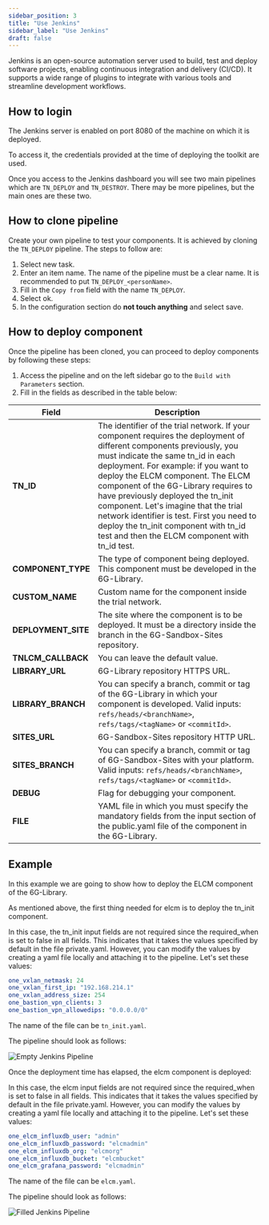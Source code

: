 ```yaml
---
sidebar_position: 3
title: "Use Jenkins"
sidebar_label: "Use Jenkins"
draft: false
---
```



Jenkins is an open-source automation server used to build, test and deploy software projects, enabling continuous integration and delivery (CI/CD). It supports a wide range of plugins to integrate with various tools and streamline development workflows.

## How to login

The Jenkins server is enabled on port 8080 of the machine on which it is deployed.

To access it, the credentials provided at the time of deploying the toolkit are used.

Once you access to the Jenkins dashboard you will see two main pipelines which are `TN_DEPLOY` and `TN_DESTROY`. There may be more pipelines, but the main ones are these two.

## How to clone pipeline

Create your own pipeline to test your components. It is achieved by cloning the `TN_DEPLOY` pipeline. The steps to follow are:

1. Select new task.
2. Enter an item name. The name of the pipeline must be a clear name. It is recommended to put `TN_DEPLOY_<personName>`.
3. Fill in the `Copy from` field with the name `TN_DEPLOY`.
4. Select ok.
5. In the configuration section do **not touch anything** and select save.

## How to deploy component

Once the pipeline has been cloned, you can proceed to deploy components by following these steps:

1. Access the pipeline and on the left sidebar go to the `Build with Parameters` section.
2. Fill in the fields as described in the table below:

| Field               | Description |
|---------------------|-------------|
| **TN_ID**           | The identifier of the trial network. If your component requires the deployment of different components previously, you must indicate the same tn_id in each deployment. For example: if you want to deploy the ELCM component. The ELCM component of the 6G-Library requires to have previously deployed the tn_init component. Let's imagine that the trial network identifier is test. First you need to deploy the tn_init component with tn_id test and then the ELCM component with tn_id test. |
| **COMPONENT_TYPE**  | The type of component being deployed. This component must be developed in the <Link to={LIBRARY_REPO_URL}>6G-Library</Link>. |
| **CUSTOM_NAME**     | Custom name for the component inside the trial network. |
| **DEPLOYMENT_SITE** | The site where the component is to be deployed. It must be a directory inside the branch in the <Link to={SITES_REPO_URL}>6G-Sandbox-Sites</Link> repository. |
| **TNLCM_CALLBACK**  | You can leave the default value. |
| **LIBRARY_URL**     | 6G-Library repository HTTPS URL. |
| **LIBRARY_BRANCH**  | You can specify a branch, commit or tag of the 6G-Library in which your component is developed. Valid inputs: `refs/heads/<branchName>`, `refs/tags/<tagName>` or `<commitId>`. |
| **SITES_URL**       | 6G-Sandbox-Sites repository HTTP URL. |
| **SITES_BRANCH**    | You can specify a branch, commit or tag of 6G-Sandbox-Sites with your platform. Valid inputs: `refs/heads/<branchName>`, `refs/tags/<tagName>` or `<commitId>`. |
| **DEBUG**           | Flag for debugging your component. |
| **FILE**            | YAML file in which you must specify the mandatory fields from the input section of the <Link to={LIBRARY_COMPONENT_DUMMY_PUBLIC}>public.yaml</Link> file of the component in the 6G-Library. |

## Example

In this example we are going to show how to deploy the <Link to={LIBRARY_COMPONENT_ELCM}>ELCM</Link> component of the 6G-Library.

As mentioned above, the first thing needed for elcm is to deploy the tn_init component.

In this case, the tn_init <Link to={LIBRARY_COMPONENT_TN_INIT_PUBLIC}>input</Link> fields are not required since the required_when is set to false in all fields. This indicates that it takes the values specified by default in the file <Link to={LIBRARY_COMPONENT_TN_INIT_PRIVATE}>private.yaml</Link>. However, you can modify the values by creating a yaml file locally and attaching it to the pipeline. Let's set these values:

```yaml
one_vxlan_netmask: 24
one_vxlan_first_ip: "192.168.214.1"
one_vxlan_address_size: 254
one_bastion_vpn_clients: 3
one_bastion_vpn_allowedips: "0.0.0.0/0"
```

The name of the file can be `tn_init.yaml`.

The pipeline should look as follows:

![Empty Jenkins Pipeline](./images/jenkins_pipeline_empty.png)

Once the deployment time has elapsed, the elcm component is deployed:

In this case, the elcm <Link to={LIBRARY_COMPONENT_ELCM_PUBLIC}>input</Link> fields are not required since the required_when is set to false in all fields. This indicates that it takes the values specified by default in the file <Link to={LIBRARY_COMPONENT_ELCM_PRIVATE}>private.yaml</Link>. However, you can modify the values by creating a yaml file locally and attaching it to the pipeline. Let's set these values:

```yaml
one_elcm_influxdb_user: "admin"
one_elcm_influxdb_password: "elcmadmin"
one_elcm_influxdb_org: "elcmorg"
one_elcm_influxdb_bucket: "elcmbucket"
one_elcm_grafana_password: "elcmadmin"
```

The name of the file can be `elcm.yaml`.

The pipeline should look as follows:

![Filled Jenkins Pipeline](./images/jenkins_pipeline_filled.png)
